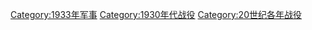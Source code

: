 {{Year by category
|m=1
|c=9
|d=3
|y=3
|cat=战役
|sortkey=战役
|parent=20世纪各年战役
|subcat=1930年代战役
}}

[[Category:1933年军事|Category:1933年军事]]
[[Category:1930年代战役|Category:1930年代战役]]
[[Category:20世纪各年战役|Category:20世纪各年战役]]